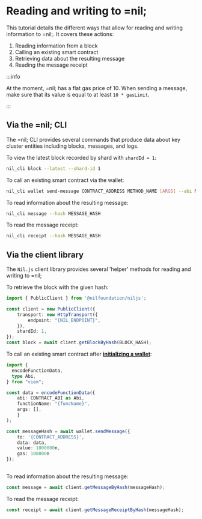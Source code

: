 # Reading and writing to =nil;

This tutorial details the different ways that allow for reading and writing information to =nil;. It covers these actions:

1. Reading information from a block
2. Calling an existing smart contract
3. Retrieving data about the resulting message
4. Reading the message receipt

:::info

At the moment, =nil; has a flat gas price of 10. When sending a message, make sure that its value is equal to at least `10 * gasLimit`.

:::

## Via the =nil; CLI

The =nil; CLI provides several commands that produce data about key cluster entities including blocks, messages, and logs. 

To view the latest block recorded by shard with `shardId = 1`:

```bash
nil_cli block --latest --shard-id 1
```

To call an existing smart contract via the wallet:

```bash
nil_cli wallet send-message CONTRACT_ADDRESS METHOD_NAME [ARGS] --abi METHOD_NAME
```

To read information about the resulting message:

```bash
nil_cli message --hash MESSAGE_HASH
```

To read the message receipt:

```bash
nil_cli receipt --hash MESSAGE_HASH
```

## Via the client library

The `Nil.js` client library provides several 'helper' methods for reading and writing to =nil;

To retrieve the block with the given hash:

```typescript showLineNumbers
import { PublicClient } from '@nilfoundation/niljs';

const client = new PublicClient({
    transport: new HttpTransport({
        endpoint: "{NIL_ENDPOINT}",
    }),
    shardId: 1,
});
const block = await client.getBlockByHash(BLOCK_HASH);
```

To call an existing smart contract after [**initializing a wallet**](./creating-a-wallet#via-the-client-library):

```typescript showLineNumbers
import {
  encodeFunctionData,
  type Abi,
} from "viem";

const data = encodeFunctionData({
    abi: CONTRACT_ABI as Abi,
    functionName: "{funcName}",
    args: [],
    }
);

const messageHash = await wallet.sendMessage({
    to: '{CONTRACT_ADDRESS}',
    data: data,
    value: 1000000n,
    gas: 100000n
});
    
```

To read information about the resulting message:

```typescript
const message = await client.getMessageByHash(messageHash);
```

To read the message receipt:


```typescript
const receipt = await client.getMessageReceiptByHash(messageHash);
```